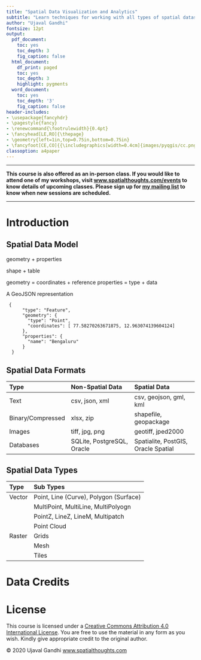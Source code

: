 ```yaml
---
title: "Spatial Data Visualization and Analytics"
subtitle: "Learn techniques for working with all types of spatial datasets."
author: "Ujaval Gandhi"
fontsize: 12pt
output:
  pdf_document:
    toc: yes
    toc_depth: 3
    fig_caption: false
  html_document:
    df_print: paged
    toc: yes
    toc_depth: 3
    highlight: pygments
  word_document:
    toc: yes
    toc_depth: '3'
    fig_caption: false
header-includes:
- \usepackage{fancyhdr}
- \pagestyle{fancy}
- \renewcommand{\footrulewidth}{0.4pt}
- \fancyhead[LE,RO]{\thepage}
- \geometry{left=1in,top=0.75in,bottom=0.75in}
- \fancyfoot[CE,CO]{{\includegraphics[width=0.4cm]{images/pyqgis/cc.png}} {\includegraphics[width=0.4cm]{images/pyqgis/by.png}} Ujaval Gandhi http://www.spatialthoughts.com}
classoption: a4paper
---
```


\newpage

***

**This course is also offered as an in-person class. If you would like to attend one of my workshops, visit  [www.spatialthoughts.com/events](https://spatialthoughts.com/events/) to know details of upcoming classes. Please sign up for [my mailing list](https://mailchi.mp/1d44f6c0c955/spatialthoughts) to know when new sessions are scheduled.**

***

\newpage

# Introduction 

## Spatial Data Model

geometry + properties

shape + table

geometry = coordinates + reference 
properties = type + data

A GeoJSON representation

```
 {
      "type": "Feature",
      "geometry": {
        "type": "Point",
        "coordinates": [ 77.58270263671875, 12.963074139604124]
      },
      "properties": {
        "name": "Bengaluru"
      }
  }
```

## Spatial Data Formats

|   **Type**     |**Non-Spatial Data**  | **Spatial Data**     |
|:---------------|:---------------------|:---------------------|
| Text           | csv, json, xml       | csv, geojson, gml, kml |
| Binary/Compressed         | xlsx, zip             | shapefile, geopackage |
| Images         | tiff, jpg, png       | geotiff, jped2000    | 
| Databases      | SQLite, PostgreSQL, Oracle | Spatialite, PostGIS, Oracle Spatial |

## Spatial Data Types

|   **Type**     |**Sub Types**   |
|:---------------|:---------------|
| Vector         | Point, Line (Curve), Polygon (Surface) |
|                | MultiPoint, MultiLine, MultiPolyogn |
|                | PointZ, LineZ, LineM, Multipatch |
|                | Point Cloud |
| Raster         | Grids |
|                | Mesh  |
|                | Tiles |

# Data Credits

# License

This course is licensed under a [Creative Commons Attribution 4.0 International License](http://creativecommons.org/licenses/by/4.0/deed.en_US). You are free to use the material in any form as you wish. Kindly give appropriate credit to the original author.

&copy; 2020 Ujaval Gandhi [www.spatialthoughts.com](https://spatialthoughts.com)